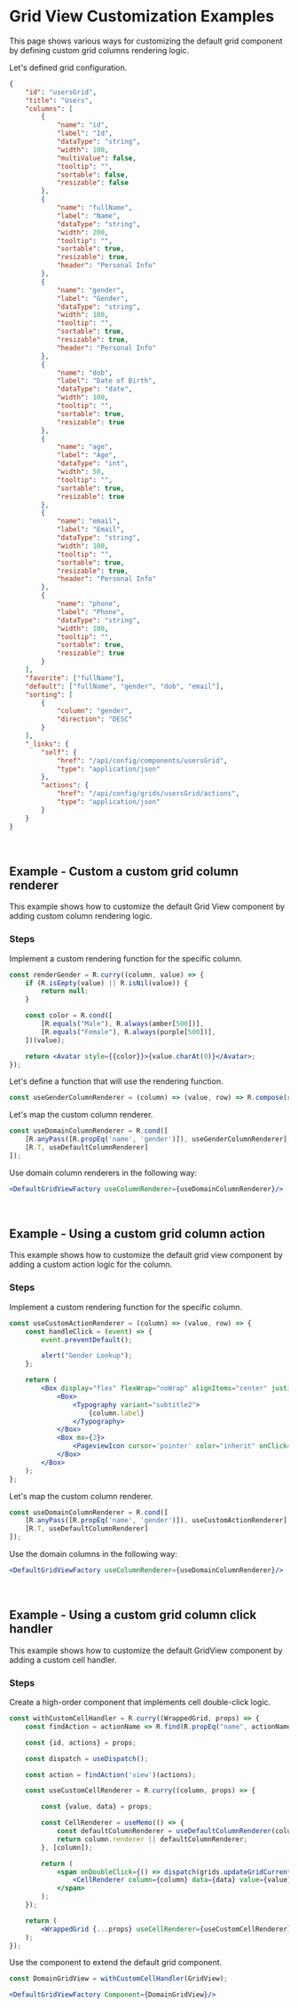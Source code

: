 
<Meta title="Examples/Components/GridView/Columns/README"/>

# Grid View Customization Examples

This page shows various ways for customizing the default grid component by defining custom grid columns rendering logic.

Let's defined grid configuration.

```json
{
    "id": "usersGrid",
    "title": "Users",
    "columns": [
        {
            "name": "id",
            "label": "Id",
            "dataType": "string",
            "width": 100,
            "multiValue": false,
            "tooltip": "",
            "sortable": false,
            "resizable": false
        },
        {
            "name": "fullName",
            "label": "Name",
            "dataType": "string",
            "width": 200,
            "tooltip": "",
            "sortable": true,
            "resizable": true,
            "header": "Personal Info"
        },
        {
            "name": "gender",
            "label": "Gender",
            "dataType": "string",
            "width": 100,
            "tooltip": "",
            "sortable": true,
            "resizable": true,
            "header": "Personal Info"
        },
        {
            "name": "dob",
            "label": "Date of Birth",
            "dataType": "date",
            "width": 100,
            "tooltip": "",
            "sortable": true,
            "resizable": true
        },
        {
            "name": "age",
            "label": "Age",
            "dataType": "int",
            "width": 50,
            "tooltip": "",
            "sortable": true,
            "resizable": true
        },
        {
            "name": "email",
            "label": "Email",
            "dataType": "string",
            "width": 100,
            "tooltip": "",
            "sortable": true,
            "resizable": true,
            "header": "Personal Info"
        },
        {
            "name": "phone",
            "label": "Phone",
            "dataType": "string",
            "width": 100,
            "tooltip": "",
            "sortable": true,
            "resizable": true
        }
    ],
    "favorite": ["fullName"],
    "default": ["fullName", "gender", "dob", "email"],
    "sorting": [
        {
            "column": "gender",
            "direction": "DESC"
        }
    ],
    "_links": {
        "self": {
            "href": "/api/config/components/usersGrid",
            "type": "application/json"
        },
        "actions": {
            "href": "/api/config/grids/usersGrid/actions",
            "type": "application/json"
        }
    }
}
```

<br/>

## Example - Custom a custom grid column renderer

This example shows how to customize the default Grid View component by adding custom column rendering logic.

### Steps

Implement a custom rendering function for the specific column.

```jsx
const renderGender = R.curry((column, value) => {
	if (R.isEmpty(value) || R.isNil(value)) {
		return null;
	}

	const color = R.cond([
		[R.equals("Male"), R.always(amber[500])],
		[R.equals("Female"), R.always(purple[500])],
	])(value);

	return <Avatar style={{color}}>{value.charAt(0)}</Avatar>;
});
```

Let's define a function that will use the rendering function.

```jsx
const useGenderColumnRenderer = (column) => (value, row) => R.compose(renderGender(column), mapValue)(value);
```

Let's map the custom column renderer.

```jsx
const useDomainColumnRenderer = R.cond([
	[R.anyPass([R.propEq('name', 'gender')]), useGenderColumnRenderer],
	[R.T, useDefaultColumnRenderer]
]);
```

Use domain column renderers in the following way:

```jsx
<DefaultGridViewFactory useColumnRenderer={useDomainColumnRenderer}/>
```

<br/>

## Example - Using a custom grid column action

This example shows how to customize the default grid view component by adding a custom action logic for the column.

### Steps

Implement a custom rendering function for the specific column.

```jsx
const useCustomActionRenderer = (column) => (value, row) => {
	const handleClick = (event) => {
		event.preventDefault();

		alert("Gender Lookup");
	};

	return (
		<Box display="flex" flexWrap="noWrap" alignItems="center" justifyContent="center">
			<Box>
				<Typography variant="subtitle2">
					{column.label}
				</Typography>
			</Box>
			<Box mx={2}>
				<PageviewIcon cursor='pointer' color="inherit" onClick={handleClick}/>
			</Box>
		</Box>
	);
};
```

Let's map the custom column renderer.

```jsx
const useDomainColumnRenderer = R.cond([
	[R.anyPass([R.propEq('name', 'gender')]), useCustomActionRenderer],
	[R.T, useDefaultColumnRenderer]
]);
```

Use the domain columns in the following way:

```jsx
<DefaultGridViewFactory useColumnRenderer={useDomainColumnRenderer}/>
```

<br/>

## Example - Using a custom grid column click handler

This example shows how to customize the default GridView component by adding a custom cell handler.

### Steps

Create a high-order component that implements cell double-click logic.

```jsx
const withCustomCellHandler = R.curry((WrappedGrid, props) => {
	const findAction = actionName => R.find(R.propEq("name", actionName));

	const {id, actions} = props;

	const dispatch = useDispatch();

	const action = findAction('view')(actions);

	const useCustomCellRenderer = R.curry((column, props) => {

		const {value, data} = props;

		const CellRenderer = useMemo(() => {
			const defaultColumnRenderer = useDefaultColumnRenderer(column);
			return column.renderer || defaultColumnRenderer;
		}, [column]);

		return (
			<span onDoubleClick={() => dispatch(grids.updateGridCurrentAction(id, {action, selected: data}))}>
				<CellRenderer column={column} data={data} value={value}/>
			</span>
		);
	});

	return (
		<WrappedGrid {...props} useCellRenderer={useCustomCellRenderer}/>
	);
});
```

Use the component to extend the default grid component.

```jsx
const DomainGridView = withCustomCellHandler(GridView);

<DefaultGridViewFactory Component={DomainGridView}/>
```
